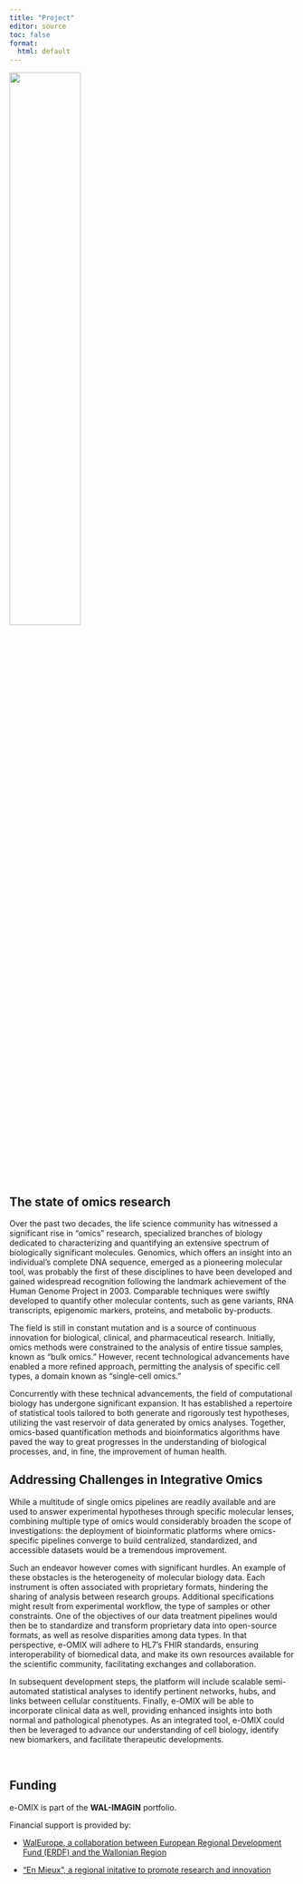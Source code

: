 ```yaml
---
title: "Project"
editor: source
toc: false
format:
  html: default
---
```


![](eOMIX_logo_long.jpg){fig-alt="e-OMIX logo" fig-align="center" width="50%"}

## The state of omics research

Over the past two decades, the life science community has witnessed a significant rise in "omics" research, specialized branches of biology dedicated to characterizing and quantifying an extensive spectrum of biologically significant molecules. Genomics, which offers an insight into an individual's complete DNA sequence, emerged as a pioneering molecular tool, was probably the first of these disciplines to have been developed and gained widespread recognition following the landmark achievement of the Human Genome Project in 2003. Comparable techniques were swiftly developed to quantify other molecular contents, such as gene variants, RNA transcripts, epigenomic markers, proteins, and metabolic by-products.

The field is still in constant mutation and is a source of continuous innovation for biological, clinical, and pharmaceutical research. Initially, omics methods were constrained to the analysis of entire tissue samples, known as "bulk omics." However, recent technological advancements have enabled a more refined approach, permitting the analysis of specific cell types, a domain known as "single-cell omics."

Concurrently with these technical advancements, the field of computational biology has undergone significant expansion. It has established a repertoire of statistical tools tailored to both generate and rigorously test hypotheses, utilizing the vast reservoir of data generated by omics analyses. Together, omics-based quantification methods and bioinformatics algorithms have paved the way to great progresses in the understanding of biological processes, and, in fine, the improvement of human health.

## Addressing Challenges in Integrative Omics

While a multitude of single omics pipelines are readily available and are used to answer experimental hypotheses through specific molecular lenses, combining multiple type of omics would considerably broaden the scope of investigations: the deployment of bioinformatic platforms where omics-specific pipelines converge to build centralized, standardized, and accessible datasets would be a tremendous improvement.

Such an endeavor however comes with significant hurdles. An example of these obstacles is the heterogeneity of molecular biology data. Each instrument is often associated with proprietary formats, hindering the sharing of analysis between research groups. Additional specifications might result from experimental workflow, the type of samples or other constraints. One of the objectives of our data treatment pipelines would then be to standardize and transform proprietary data into open-source formats, as well as resolve disparities among data types. In that perspective, e-OMIX will adhere to HL7's FHIR standards, ensuring interoperability of biomedical data, and make its own resources available for the scientific community, facilitating exchanges and collaboration.

In subsequent development steps, the platform will include scalable semi-automated statistical analyses to identify pertinent networks, hubs, and links between cellular constituents. Finally, e-OMIX will be able to incorporate clinical data as well, providing enhanced insights into both normal and pathological phenotypes. As an integrated tool, e-OMIX could then be leveraged to advance our understanding of cell biology, identify new biomarkers, and facilitate therapeutic developments.

\

## Funding

e-OMIX is part of the **WAL-IMAGIN** portfolio.

Financial support is provided by:

-   [WalEurope, a collaboration between European Regional Development Fund (ERDF) and the Wallonian Region](https://europe.wallonie.be)

-   ["En Mieux", a regional initative to promote research and innovation](www.enmieux.be "En Mieux")
